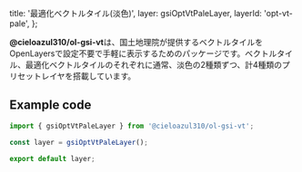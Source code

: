
  title: '最適化ベクトルタイル(淡色)',
  layer: gsiOptVtPaleLayer,
  layerId: 'opt-vt-pale',
};

**@cieloazul310/ol-gsi-vt**は、国土地理院が提供するベクトルタイルを OpenLayersで設定不要で手軽に表示するためのパッケージです。ベクトルタイル、最適化ベクトルタイルのそれぞれに通常、淡色の2種類ずつ、計4種類のプリセットレイヤを搭載しています。

## Example code

```ts
import { gsiOptVtPaleLayer } from '@cieloazul310/ol-gsi-vt';

const layer = gsiOptVtPaleLayer();

export default layer;
```

